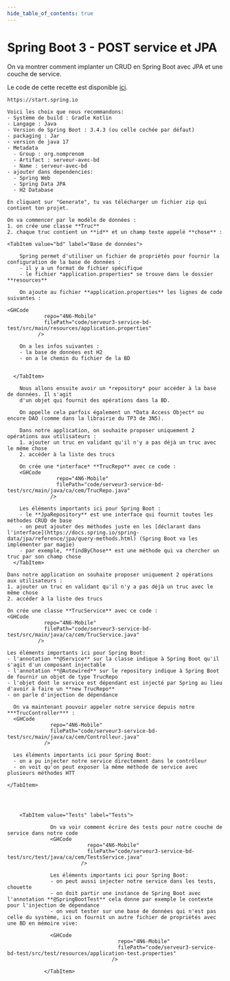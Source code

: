 ```yaml
---
hide_table_of_contents: true
---
```


# Spring Boot 3 - POST service et JPA

On va montrer comment implanter un CRUD en Spring Boot avec JPA et une couche de service.

Le code de cette recette est disponible [ici](https://github.com/departement-info-cem/4N6-Mobile/tree/main/code/serveur3-service-bd-test/).


<Tabs queryString="recette-spring-controler-get">
  <TabItem value="Spring-Initializr" label="Initialiser le projet">

    https://start.spring.io

    Voici les choix que nous recommandons:
    - Système de build : Gradle Kotlin
    - Langage : Java
    - Version de Spring Boot : 3.4.3 (ou celle cochée par défaut)
    - packaging : Jar
    - version de java 17
    - Metadata
      - Group : org.nomprenom
      - Artifact : serveur-avec-bd
      - Name : serveur-avec-bd
    - ajouter dans dependencies:
      - Spring Web
      - Spring Data JPA
      - H2 Database

    En cliquant sur "Generate", tu vas télécharger un fichier zip qui contient ton projet.

  </TabItem>
  <TabItem value="ide" label="Modèle de données">

    On va commencer par le modèle de données :
    1. on crée une classe **Truc**
    2. chaque truc contient un **id** et un champ texte appelé **chose** :

<GHCode
            repo="4N6-Mobile"
            filePath="code/serveur3-service-bd-test/src/main/java/ca/cem/Truc.java"
          />

  </TabItem>

    <TabItem value="bd" label="Base de données">

        Spring permet d'utiliser un fichier de propriétés pour fournir la configuration de la base de données :
        - il y a un format de fichier spécifique
        - le fichier *application.properties* se trouve dans le dossier **resources**

        On ajoute au fichier **application.properties** les lignes de code suivantes :

    <GHCode
                repo="4N6-Mobile"
                filePath="code/serveur3-service-bd-test/src/main/resources/application.properties"
              />

        On a les infos suivantes :
        - la base de données est H2
        - on a le chemin du fichier de la BD


      </TabItem>

  <TabItem value="Repository" label="Repository">

        Nous allons ensuite avoir un *repository* pour accéder à la base de données. Il s'agit
        d'un objet qui fournit des opérations dans la BD.

        On appelle cela parfois également un *Data Access Object* ou encore DAO (comme dans la librairie du TP3 de 3N5).

        Dans notre application, on souhaite proposer uniquement 2 opérations aux utilisateurs :
        1. ajouter un truc en validant qu'il n'y a pas déjà un truc avec le même chose
        2. accéder à la liste des trucs

        On crée une *interface* **TrucRepo** avec ce code :
        <GHCode
                    repo="4N6-Mobile"
                    filePath="code/serveur3-service-bd-test/src/main/java/ca/cem/TrucRepo.java"
                  />

        Les éléments importants ici pour Spring Boot :
        - le **JpaRepository** est une interface qui fournit toutes les méthodes CRUD de base
        - on peut ajouter des méthodes juste en les [déclarant dans l'interface](https://docs.spring.io/spring-data/jpa/reference/jpa/query-methods.html) (Spring Boot va les implémenter par magie)
        - par exemple, **findByChose** est une méthode qui va chercher un truc par son champ chose
      </TabItem>

  <TabItem value="Service" label="Classe de service">

    Dans notre application on souhaite proposer uniquement 2 opérations aux utilisateurs :
    1. ajouter un truc en validant qu'il n'y a pas déjà un truc avec le même chose
    2. accéder à la liste des trucs

    On crée une classe **TrucService** avec ce code :
    <GHCode
                repo="4N6-Mobile"
                filePath="code/serveur3-service-bd-test/src/main/java/ca/cem/TrucService.java"
              />

    Les éléments importants ici pour Spring Boot:
    - l'annotation **@Service** sur la classe indique à Spring Boot qu'il s'agit d'un composant injectable
    - l'annotation **@Autowired** sur le repository indique à Spring Boot de fournir un objet de type TrucRepo
    - l'objet dont le service est dépendant est injecté par Spring au lieu d'avoir à faire un **new TrucRepo**
    - on parle d'injection de dépendance

  </TabItem>

  <TabItem value="Controler" label="Contrôleur">

      On va maintenant pouvoir appeler notre service depuis notre ***TrucController*** :
      <GHCode
                  repo="4N6-Mobile"
                  filePath="code/serveur3-service-bd-test/src/main/java/ca/cem/Controlleur.java"
                />

      Les éléments importants ici pour Spring Boot:
      - on a pu injecter notre service directement dans le contrôleur
      - on voit qu'on peut exposer la même méthode de service avec plusieurs méthodes HTT

    </TabItem>




        <TabItem value="Tests" label="Tests">

                  On va voir comment écrire des tests pour notre couche de service dans notre code
                  <GHCode
                              repo="4N6-Mobile"
                              filePath="code/serveur3-service-bd-test/src/test/java/ca/cem/TestsService.java"
                            />

                  Les éléments importants ici pour Spring Boot:
                  - on peut aussi injecter notre service dans les tests, chouette
                  - on doit partir une instance de Spring Boot avec l'annotation **@SpringBootTest** cela donne par exemple le contexte pour l'injection de dépendance
                  - on veut tester sur une base de données qui n'est pas celle du système, ici on fournit un autre fichier de propriétés avec une BD en mémoire vive:

                  <GHCode
                                        repo="4N6-Mobile"
                                        filePath="code/serveur3-service-bd-test/src/test/resources/application-test.properties"
                                      />

                </TabItem>

</Tabs>
